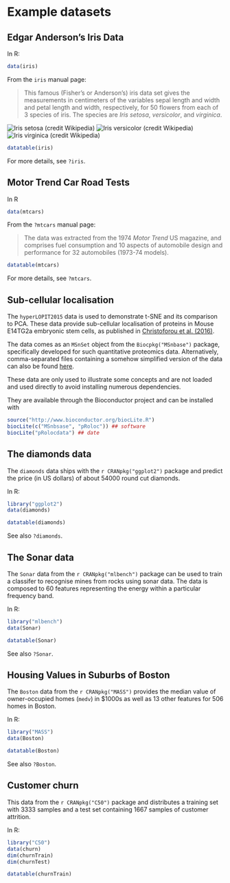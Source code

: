# Example datasets 


## Edgar Anderson's Iris Data

In R:

```r
data(iris)
```
From the `iris` manual page:

> This famous (Fisher's or Anderson's) iris data set gives the
> measurements in centimeters of the variables sepal length and width
> and petal length and width, respectively, for 50 flowers from each
> of 3 species of iris.  The species are *Iris setosa*, *versicolor*,
> and *virginica*.

![Iris setosa  (credit Wikipedia)](https://upload.wikimedia.org/wikipedia/commons/thumb/5/56/Kosaciec_szczecinkowaty_Iris_setosa.jpg/220px-Kosaciec_szczecinkowaty_Iris_setosa.jpg)
![Iris versicolor  (credit Wikipedia)](https://upload.wikimedia.org/wikipedia/commons/thumb/4/41/Iris_versicolor_3.jpg/220px-Iris_versicolor_3.jpg)
![Iris virginica  (credit Wikipedia)](https://upload.wikimedia.org/wikipedia/commons/thumb/9/9f/Iris_virginica.jpg/220px-Iris_virginica.jpg)


```r
datatable(iris)
```

For more details, see `?iris`.

## Motor Trend Car Road Tests

In R

```r
data(mtcars)
```

From the `?mtcars` manual page:

> The data was extracted from the 1974 *Motor Trend* US magazine, and
> comprises fuel consumption and 10 aspects of automobile design and
> performance for 32 automobiles (1973-74 models).



```r
datatable(mtcars)
```

For more details, see `?mtcars`.

## Sub-cellular localisation

The `hyperLOPIT2015` data is used to demonstrate t-SNE and its
comparison to PCA. These data provide sub-cellular localisation of
proteins in Mouse E14TG2a embryonic stem cells, as published
in [Christoforou et al. (2016)](https://doi.org/10.1038/ncomms9992).

The data comes as an `MSnSet` object from the `Biocpkg("MSnbase")`
package, specifically developed for such quantitative proteomics
data. Alternatively, comma-separated files containing a somehow
simplified version of the data can also be
found [here](https://github.com/lgatto/hyperLOPIT-csvs/). 

These data are only used to illustrate some concepts and are not
loaded and used directly to avoid installing numerous dependencies. 

They are available through the Bioconductor project and can be
installed with

```r
source("http://www.bioconductor.org/biocLite.R")
biocLite(c("MSnbsase", "pRoloc")) ## software
biocLite("pRolocdata") ## date
```

## The diamonds data 

The `diamonds` data ships with the `r CRANpkg("ggplot2")` package and
predict the price (in US dollars) of about 54000 round cut diamonds.


In R:

```r
library("ggplot2")
data(diamonds)
```

```r
datatable(diamonds)
```

See also `?diamonds`.

## The Sonar data

The `Sonar` data from the `r CRANpkg("mlbench")` package can be used
to train a classifer to recognise mines from rocks using sonar
data. The data is composed to 60 features representing the energy
within a particular frequency band.

In R:

```r
library("mlbench")
data(Sonar)
```

```r
datatable(Sonar)
```

See also `?Sonar`.

## Housing Values in Suburbs of Boston

The `Boston` data from the `r CRANpkg("MASS")` provides the median
value of owner-occupied homes (`medv`) in $1000s as well as 13 other
features for 506 homes in Boston.

In R:

```r
library("MASS")
data(Boston)
```


```r
datatable(Boston)
```

See also `?Boston`.

## Customer churn

This data from the `r CRANpkg("C50")` package and distributes a
training set with 3333 samples and a test set containing 1667 samples
of customer attrition.

In R:

```r
library("C50")
data(churn)
dim(churnTrain)
dim(churnTest)
```


```r
datatable(churnTrain)
```
